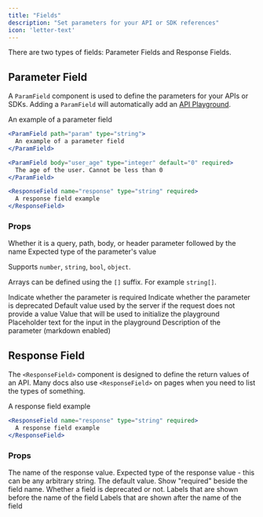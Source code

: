 ```yaml
---
title: "Fields"
description: "Set parameters for your API or SDK references"
icon: 'letter-text'
---
```


There are two types of fields: Parameter Fields and Response Fields.

## Parameter Field

A `ParamField` component is used to define the parameters for your APIs or SDKs. Adding a `ParamField` will automatically add an [API Playground](/api-playground/overview).

<ParamField path="param" type="string" required>
  An example of a parameter field
</ParamField>

<RequestExample>

```jsx Path Example
<ParamField path="param" type="string">
  An example of a parameter field
</ParamField>
```

```jsx Body Example
<ParamField body="user_age" type="integer" default="0" required>
  The age of the user. Cannot be less than 0
</ParamField>
```

```jsx Response Example
<ResponseField name="response" type="string" required>
  A response field example
</ResponseField>
```

</RequestExample>

### Props

<ParamField body="query, path, body, or header" type="string">
  Whether it is a query, path, body, or header parameter followed by the name
</ParamField>

<ParamField body="type" type="string">
  Expected type of the parameter's value
  
  Supports `number`, `string`, `bool`, `object`.

  Arrays can be defined using the `[]` suffix. For example `string[]`.
</ParamField>

<ParamField body="required" type="boolean">
  Indicate whether the parameter is required
</ParamField>

<ParamField body="deprecated" type="boolean">
  Indicate whether the parameter is deprecated
</ParamField>

<ParamField body="default" type="string">
  Default value used by the server if the request does not provide a value
</ParamField>

<ParamField body="initialValue" type="any">
  Value that will be used to initialize the playground
</ParamField>

<ParamField body="placeholder" type="string">
  Placeholder text for the input in the playground
</ParamField>

<ParamField body="children" type="string">
  Description of the parameter (markdown enabled)
</ParamField>

## Response Field

The `<ResponseField>` component is designed to define the return values of an API. Many docs also use `<ResponseField>` on pages when you need to list the types of something.

<ResponseField name="response" type="string" required>
  A response field example
</ResponseField>

```jsx
<ResponseField name="response" type="string" required>
  A response field example
</ResponseField>
```

### Props

<ResponseField name="name" type="string" required>
  The name of the response value.
</ResponseField>

<ResponseField name="type" type="string" required>
  Expected type of the response value - this can be any arbitrary string.
</ResponseField>

<ResponseField name="default" type="string">
  The default value.
</ResponseField>

<ResponseField name="required" type="boolean">
  Show "required" beside the field name.
</ResponseField>

<ResponseField name="deprecated" type="boolean">
  Whether a field is deprecated or not.
</ResponseField>

<ResponseField name="pre" type="string[]">
  Labels that are shown before the name of the field
</ResponseField>

<ResponseField name="post" type="string[]">
  Labels that are shown after the name of the field
</ResponseField>
